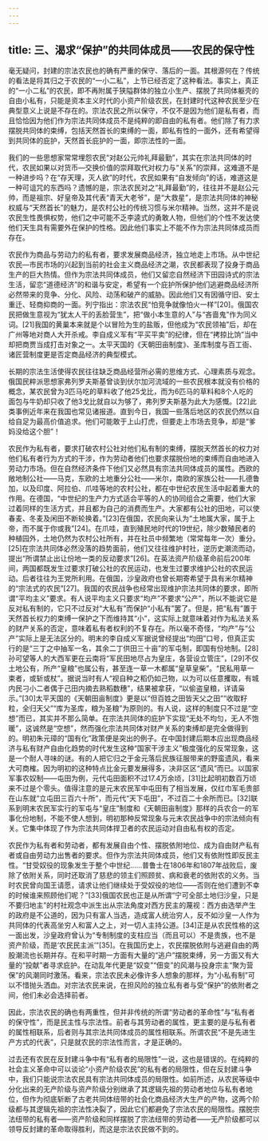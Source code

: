 ```yaml
---
---
---
```

title: 三、渴求“保护”的共同体成员——农民的保守性
---




毫无疑问，封建的宗法农民也的确有严重的保守、落后的一面。其根源何在？传统的看法是将其归之于农民的“一小二私”，上节已经否定了这种看法。事实上，真正的“一小二私”的农民，即不再附属于狭隘群体的独立小生产、摆脱了共同体躯壳的自由小私有，只能是资本主义时代的小资产阶级农民，在封建时代这种农民至少在典型意义上说是不存在的。宗法农民之所以保守，不仅不是因为他们是私有者，而且恰恰因为他们作为宗法共同体成员不是纯粹的即自由的私有者。他们除了有力求摆脱共同体的束缚，包括天然首长的束缚的一面，即私有性的一面外，还有希望得到共同体的庇护，天然首长庇护的一面，即宗法性的一面。

我们的一些思想家常常埋怨农民“对赵公元帅礼拜最勤”，其实在宗法共同体的时代，农民如果以对货币—交换价值的崇拜取代对权力与“关系”的崇拜，这难道不是一种进步吗？在“存天理，灭人欲”的时代，农民如果有“自发倾向”的话，难道这是一种可诅咒的东西吗？遗憾的是，宗法农民对之“礼拜最勤”的，往往并不是赵公元帅，而是祖宗、好皇帝及其代表“青天大老爷”，是“大救星”，是宗法共同体的神秘权威与“天然首长”的魅力，是农村公社的传统习惯与米尔精神。当然，这并不是说农民生性畏惧权势，他们之中可能不乏李逵式的勇敢人物，但他们的个性不发达使他们天生具有需要外在保护的性格。因此他们事实上不能不作为宗法共同体成员而存在。

农民作为商品与劳动力的私有者，要求发展商品经济，独立地走上市场。从中世纪农民—市民市场的兴起到当前的社会主义商品经济之潮，农民都表现了投身于商品生产的巨大热情。但作为宗法共同体成员，他们又留恋自然经济下田园诗式的宗法生活，留恋“道德经济”的和谐与安定，希望有一个庇护所保护他们逃避商品经济所必然带来的竞争、分化、风险、动荡和破产的威胁。因此他们又有因循守旧、安土重迁、轻商抑商的一面。列宁指出：宗法农民“怕竞争就像怕火一样”[20]。俄国农民把做生意视为“犹太人干的丢脸营生”，把“做小本生意的人”与“吝啬鬼”作为同义词。[21]我国的黄巢本来就是个以冒险为生的盐贩，但他成为“农民领袖”后，却在广州等地对商人大开杀戒。李自成义军有“平买平卖”的纪律，但在“拷掠比饷”当中却把商贾当成打击对象之一。太平天国的《天朝田亩制度》、圣库制度与百工衙、诸匠营制度更是否定商品经济的典型模式。

长期的宗法生活使得农民往往缺乏商品经营所必需的思维方式、心理素质与观念。俄国民粹派思想家弗列罗夫斯基曾谈到伏尔加河流域的一些农民根本就没有价格的概念，某农民曾为3匹马吃的草料收了他25戈比，而为6匹马的草料和8个人吃的面包与牛奶却只收了他3戈比就自以为够了，弗列罗夫斯基为此大为感慨。[22]此类事例近年来在我国也常见诸报道。直到今日，我国一些落后地区的农民仍然以自给自足为最高价值追求。他们可能敢于上山打虎，但要走上市场去竞争，却是“爹妈没给这个胆”！

农民作为私有者，要求打破农村公社对他们私有制的束缚，摆脱天然首长的权力对他们私有者行为方式的干涉，作为劳动者他们也要求摆脱份地的束缚而自由地进入劳动力市场。但在自然经济条件下他们又必然具有宗法共同体成员的属性。西欧的敞地制公社——马克，东欧的土地重分公社——米尔，南欧的家族公社——扎德鲁加，以及印度、阿拉伯、爪哇等地的农村公社，都在中世纪农民生活中起着重大的作用。在德国，“中世纪的生产力方式适合平等的人的协同组合之需要，他们大家过着同样的生活方式，并且都为自己的消费而生产。大家都有公社的田地，可以使春麦、冬麦及闲田不断轮换着。”[23]在俄国，农民向来认为“土地属大家，属于上帝，而不属于你或我”[24]。在爪哇，直到殖民地时代的19世纪，除少数殖民者的种植园外，土地仍然为农村公社所有，并在社员中频繁地（常常每年一次）重分。[25]在宗法共同体必然没落的趋势面前，他们又往往维护村社，逆历史潮流而动，提出“所谓禁止出让份地一类的反动要求”[26]。在英法资产阶级革命前后200年间，两国都既发生过要求打破公社的农民运动，也发生过要求维护公社的农民运动。后者往往为王党所利用。在俄国，沙皇政府也曾长期寄希望于具有米尔精神的“宗法式的农民”[27]。我国的农民战争也经常出现维护宗法共同体的要求，即所谓“平均主义”要求。有人说平均主义只要求“均产”不要求“公产”，所以不能说它是反对私有制的，它只不过反对“大私有”而保护“小私有”罢了。但是，把“私有”置于天然首长权力的束缚一保护之下而维持其“小”，这实际上就意味着对作为私法关系的财产关系的否定，意味着私有者权利的不复存在。所以毫不奇怪，“均产”与“公产”实际上是无法区分的。明末的李自成义军据说曾经提出“均田”口号，但真正实行的是“三丁之中抽军一名，其余二丁供田三十亩”的军屯制，即国有份地制。[28]孙可望等人的大西军更在云南将“军民田地尽占为皇庄，各营设立管庄”，[29]不仅土地公有，所产“皇粮”也属公有，甚至连一草一木都属“皇草皇柴”。“民私用草一束者，或斩或杖”。据说当时有人“视自种之稻仍如己物，以为可以任意攫取，有城内民刁小二者偶于己田内摘去熟稻数穗”，结果被拿获，“以偷盗皇粮，详请枭示。”[30]太平天国的《天朝田亩制度》更是以“但百姓之田皆天父之田”“收取籽粒，全归天父”“库为圣库，粮为圣粮”为原则的。有人说，这样的制度只不过是“空想”而已，其实并不那么简单。在宗法共同体的庇护下实现“无处不均匀，无人不饱暖”，这诚然是“空想”，然而强化宗法共同体对财产关系的束缚却是完全做得到的。明初朱元璋的“国有化”政策便是突出的例子。在中国封建后期本应出现商品经济与私有财产自由化趋势的时代发生这种“国家干涉主义”极度强化的反常现象，这是一个耐人寻味的谜。有的人把它归之于金元落后民族征服带来的野蛮遗风，看来大可商榷。因为明初的这种特点比金元要发展得多，决非区区“遗风”而已。以国家军事农奴制——屯田为例，元代屯田面积不过17.4万余顷，[31]比起明初数百万顷来不过是个零头。值得注意的是元末农民军中屯田有了相当发展，仅红巾军毛贵部在山东就“立屯田三百六十所”，而元代“天下屯田”，不过百二十余所而已。[32]联系到明末农民军实行的军屯与“皇庄”制度和《天朝田亩制度》那样的兵农合一的军事化份地制，不能不使人想到，明初那种反常现象与元末农民战争中的宗法倾向有关。它集中体现了作为宗法共同体捍卫者的农民运动对自由私有权的否定。

农民作为私有者和劳动者，都有发展自由个性、摆脱依附地位、成为自由财产私有者或自由劳动力出售者的要求。但作为宗法共同体成员，他们又有依附性即反民主性。“甘受奴役的现象发生于整个中世纪……普鲁士在1806年和1807年战败后，废除了依附关系，同时还取消了慈悲的领主们照顾贫、病和衰老的依附农的义务。当时农民曾向国王请愿，请求让他们继续处于受奴役的地位——否则在他们遭到不幸的时候谁来照顾他们呢？”[33]俄国农民也正是从所谓“宁可全部土地归沙皇，只是不要归地主”的村社观念中派生出从宗法角度对西方民主的蔑视：西方由选举产生的政府是不公道的，因为只有富人当选，造成富人统治穷人，反不如沙皇一人作为共同体的代表高坐穷人和富人之上，对一切人主持公道。[34]正是从农民性格的这一面出发，沙皇政府曾认为“专制制度的支柱应当（而且可以）不是贵族，也不是资产阶级，而是‘农民民主派’”[35]。在我国历史上，农民摆脱依附与逃避自由的两股潮流也长期并存。在和平时期一方面有大量的“逃户”摆脱束缚，另一方面又有大量的“投献”者寻求庇护。在动乱年代更是“奴变”“佃变”的风潮与投身宗主“聚为营保”的风潮同时激荡。看来，宗法农民未必像许多人想象的那样，为“小私有制”可以不惜抛头洒血。对宗法农民来说，在担风险的独立私有者与受“保护”的依附者之间，他们未必会选择前者。

因此，宗法农民的确也有两重性，但并非传统的所谓“劳动者的革命性”与“私有者的保守性”，而是民主性与宗法性。前者与其劳动者的属性，更主要的是与私有者的属性相联系，后者则与其宗法共同体成员的属性相联系。所谓农民“不是先进生产方式的代表”，只是就农民的宗法性而言，才是正确的。

过去还有农民在反封建斗争中有“私有者的局限性”一说，这也是错误的。在纯粹的社会主义革命中可以谈论“小资产阶级农民”的私有者的局限性，但在反封建斗争中，我们只能说宗法农民具有宗法共同体成员的局限性。如前所述，从农民等级中分化出来的无产阶级与资产阶级分别继承了其逻辑先祖的劳动者地位与私有者地位，但作为彻底斩断了古老共同体纽带的社会化商品经济大生产的产物，这两个阶级都与其逻辑先祖的宗法性决裂了，因此它们都避免了宗法农民的局限性。摆脱宗法纽带的私有者——资产阶级和同样摆脱了宗法纽带的劳动者——无产阶级都可以领导反封建的革命取得胜利，而这是宗法农民做不到的。